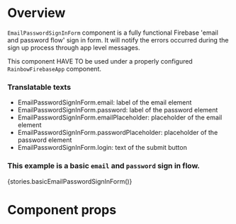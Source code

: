 
<Meta title="Auth/Components" component={EmailPasswordSignInForm} />

# Overview

`EmailPasswordSignInForm` component is a fully functional Firebase 'email and password flow' sign in form.
It will notify the errors occurred during the sign up process through app level messages.

This component HAVE TO be used under a properly configured `RainbowFirebaseApp` component.

### Translatable texts

-   EmailPasswordSignInForm.email: label of the email element
-   EmailPasswordSignInForm.password: label of the password element
-   EmailPasswordSignInForm.emailPlaceholder: placeholder of the email element
-   EmailPasswordSignInForm.passwordPlaceholder: placeholder of the password element
-   EmailPasswordSignInForm.login: text of the submit button

### This example is a basic `email` and `password` sign in flow.

<Preview>
    <Story name="EmailPasswordSignInForm">{stories.basicEmailPasswordSignInForm()}</Story>
</Preview>

# Component props

<Props of={EmailPasswordSignInForm} />
